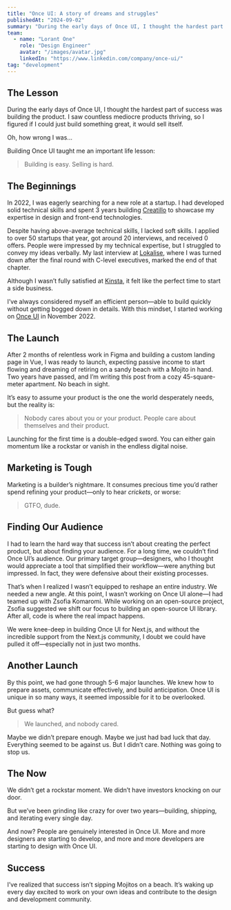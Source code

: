 ```yaml
---
title: "Once UI: A story of dreams and struggles"
publishedAt: "2024-09-02"
summary: "During the early days of Once UI, I thought the hardest part of success was building the product. Oh, how wrong I was..."
team:
  - name: "Lorant One"
    role: "Design Engineer"
    avatar: "/images/avatar.jpg"
    linkedIn: "https://www.linkedin.com/company/once-ui/"
tag: "development"
---
```


## The Lesson

During the early days of Once UI, I thought the hardest part of success was building the product. I saw countless mediocre products thriving, so I figured if I could just build something great, it would sell itself.

Oh, how wrong I was...

Building Once UI taught me an important life lesson:

> Building is easy. Selling is hard.

## The Beginnings

In 2022, I was eagerly searching for a new role at a startup. I had developed solid technical skills and spent 3 years building [Creatillo](https://creatillo.com) to showcase my expertise in design and front-end technologies.

Despite having above-average technical skills, I lacked soft skills. I applied to over 50 startups that year, got around 20 interviews, and received 0 offers. People were impressed by my technical expertise, but I struggled to convey my ideas verbally. My last interview at [Lokalise](https://lokalise.com), where I was turned down after the final round with C-level executives, marked the end of that chapter.

Although I wasn’t fully satisfied at [Kinsta](https://kinsta.com), it felt like the perfect time to start a side business.

I’ve always considered myself an efficient person—able to build quickly without getting bogged down in details. With this mindset, I started working on [Once UI](https://once-ui.com) in November 2022.

## The Launch

After 2 months of relentless work in Figma and building a custom landing page in Vue, I was ready to launch, expecting passive income to start flowing and dreaming of retiring on a sandy beach with a Mojito in hand. Two years have passed, and I’m writing this post from a cozy 45-square-meter apartment. No beach in sight.

It’s easy to assume your product is the one the world desperately needs, but the reality is:

> Nobody cares about you or your product. People care about themselves and their product.

Launching for the first time is a double-edged sword. You can either gain momentum like a rockstar or vanish in the endless digital noise.

## Marketing is Tough

Marketing is a builder’s nightmare. It consumes precious time you’d rather spend refining your product—only to hear *crickets*, or worse:

> GTFO, dude.

## Finding Our Audience

I had to learn the hard way that success isn’t about creating the perfect product, but about finding your audience. For a long time, we couldn’t find Once UI’s audience. Our primary target group—designers, who I thought would appreciate a tool that simplified their workflow—were anything but impressed. In fact, they were defensive about their existing processes.

That’s when I realized I wasn’t equipped to reshape an entire industry. We needed a new angle. At this point, I wasn’t working on Once UI alone—I had teamed up with Zsofia Komaromi. While working on an open-source project, Zsofia suggested we shift our focus to building an open-source UI library. After all, code is where the real impact happens.

We were knee-deep in building Once UI for Next.js, and without the incredible support from the Next.js community, I doubt we could have pulled it off—especially not in just two months.

## Another Launch

By this point, we had gone through 5-6 major launches. We knew how to prepare assets, communicate effectively, and build anticipation. Once UI is unique in so many ways, it seemed impossible for it to be overlooked.

But guess what?

> We launched, and nobody cared.

Maybe we didn’t prepare enough. Maybe we just had bad luck that day. Everything seemed to be against us. But I didn’t care. Nothing was going to stop us.

## The Now

We didn’t get a rockstar moment.
We didn’t have investors knocking on our door.

But we’ve been grinding like crazy for over two years—building, shipping, and iterating every single day.

And now? People are genuinely interested in Once UI. More and more designers are starting to develop, and more and more developers are starting to design with Once UI.

## Success

I’ve realized that success isn’t sipping Mojitos on a beach. It’s waking up every day excited to work on your own ideas and contribute to the design and development community.
